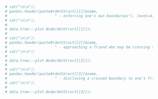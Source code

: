 
```r

  # cat("\n\n");
  # pandoc.header(paste0(detStruct[[1]]$name,
  #                      " - enforcing one's own boundaries"), level=4);
  # cat("\n\n");
  # 
  # data.tree:::plot.Node(detStruct[[1]]);
  # 
  # cat("\n\n");
  # pandoc.header(paste0(detStruct[[2]]$name,
  #                      " - approaching a friend who may be crossing somebody's boundaries"), level=4);
  # cat("\n\n");
  # 
  # data.tree:::plot.Node(detStruct[[2]]);
  # 
  # cat("\n\n");
  # pandoc.header(paste0(detStruct[[3]]$name,
  #                      " - disclosing a crossed boundary to one's friends"), level=4);
  # cat("\n\n");
  # 
  # data.tree:::plot.Node(detStruct[[3]]);

```
